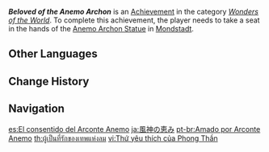 {{Achievement Infobox
|id           = 81005
|order id     = 1005
|category     = Wonders of the World
|description  = Take a seat in the hands of the [[Anemo Archon Statue|God Statue]] in [[Mondstadt]].
|requirements = 
|primogems    = 5
|tracking     = 
|hidden       = 1
|topic        = 
|type         = Exploration
}}
'''''Beloved of the Anemo Archon''''' is an [[Achievement]] in the category ''[[Wonders of the World]]''. To complete this achievement, the player needs to take a seat in the hands of the [[Anemo Archon Statue]] in [[Mondstadt]].
<!--
==Trivia==

==Video Guides==
{{EVT
|video1   = 
|caption1 = 
}}
-->
==Other Languages==
{{Other Languages
|en      = Beloved of the Anemo Archon
|zhs     = 风神的宠儿
|zhs_rm  = Fēngshén de Chǒng'er
|zht     = 風神的寵兒
|zht_rm  = Fēngshén de Chǒng'er
|zh_tl   = The Wind God's Favorite
|ja      = 風神の恵み
|ja_rm   = Fuujin no Megumi
|ja_tl   = Blessings of the Wind God
|ko      = 바람신의 총아
|ko_rm   = Baramsin-ui Chong'a
|ko_tl   = Darling of the Wind God
|es      = El consentido del Arconte Anemo
|es_tl   = The Favorite of the Anemo Archon
|es_note = Spanish translation erroneously uses masculine gender for Lumine.
|fr      = {{MC|m=Chouchou|f=Chouchoute|fr}} de l'Archon Anémo
|fr_tl   = The Anemo Archon's Favorite {{MC|mf=1}}
|ru      = Любимец Анемо Архонта
|ru_tl   = Anemo Archon's Favorite
|th      = ผู้เป็นที่รักของเทพแห่งลม
|th_rm   = 
|th_tl   = 
|vi      = Thứ yêu thích của Phong Thần
|vi_tl   = 
|de      = Liebling des Anemo-Archons
|de_tl   = Favorite of the Anemo Archon
|id      = Kesayangan Archon Anemo
|id_tl   = Beloved of the Anemo Archon
|pt      = Amado por Arconte Anemo
|pt_tl   = 
|tr      = Rüzgar Hükümdarı'nın Sevgilisi
|tr_tl   = The {{Lex|Anemo|tr}} Ruler's Beloved
|it      = {{MC|Cocco|Cocca}} dell'Archon di Anemo
|it_tl   = Anemo Archon's Favorite {{MC|mf=1}}
}}

==Change History==
{{Change History|1.0}}
<!--
==References==
{{Reflist}}
-->
==Navigation==
{{Achievement Navbox|Wonders of the World|Exploration}}

[[es:El consentido del Arconte Anemo]]
[[ja:風神の恵み]]
[[pt-br:Amado por Arconte Anemo]]
[[th:ผู้เป็นที่รักของเทพแห่งลม]]
[[vi:Thứ yêu thích của Phong Thần]]